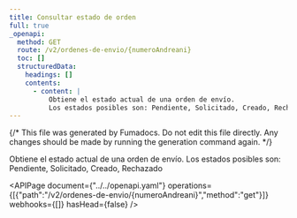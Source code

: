 ```yaml
---
title: Consultar estado de orden
full: true
_openapi:
  method: GET
  route: /v2/ordenes-de-envio/{numeroAndreani}
  toc: []
  structuredData:
    headings: []
    contents:
      - content: |
          Obtiene el estado actual de una orden de envío.
          Los estados posibles son: Pendiente, Solicitado, Creado, Rechazado
---
```


{/* This file was generated by Fumadocs. Do not edit this file directly. Any changes should be made by running the generation command again. */}

Obtiene el estado actual de una orden de envío.
Los estados posibles son: Pendiente, Solicitado, Creado, Rechazado


<APIPage document={"../../openapi.yaml"} operations={[{"path":"/v2/ordenes-de-envio/{numeroAndreani}","method":"get"}]} webhooks={[]} hasHead={false} />